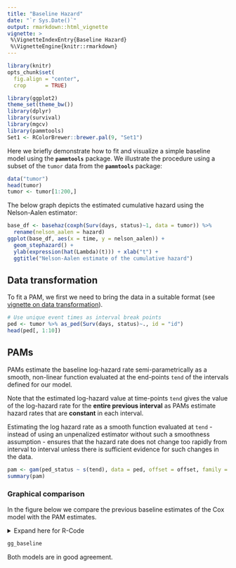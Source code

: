 ```yaml
---
title: "Baseline Hazard"
date: "`r Sys.Date()`"
output: rmarkdown::html_vignette
vignette: >
 %\VignetteIndexEntry{Baseline Hazard}
 %\VignetteEngine{knitr::rmarkdown}
---
```


```r
library(knitr)
opts_chunk$set(
  fig.align = "center",
  crop      = TRUE)
```


```r
library(ggplot2)
theme_set(theme_bw())
library(dplyr)
library(survival)
library(mgcv)
library(pammtools)
Set1 <- RColorBrewer::brewer.pal(9, "Set1")
```


Here we briefly demonstrate how to fit and visualize a simple
baseline model using the **`pammtools`** package.
We illustrate the procedure using a subset of the `tumor` data from the **`pammtools`**
package:

```r
data("tumor")
head(tumor)
tumor <- tumor[1:200,]
```

The below graph depicts the estimated cumulative hazard using the
Nelson-Aalen estimator:


```r
base_df <- basehaz(coxph(Surv(days, status)~1, data = tumor)) %>%
  rename(nelson_aalen = hazard)
ggplot(base_df, aes(x = time, y = nelson_aalen)) +
  geom_stephazard() +
  ylab(expression(hat(Lambda)(t))) + xlab("t") +
  ggtitle("Nelson-Aalen estimate of the cumulative hazard")
```


## Data transformation
To fit a PAM, we first we need to bring the data in a suitable format
(see [vignette on data transformation](data-transformation.html)).

```r
# Use unique event times as interval break points
ped <- tumor %>% as_ped(Surv(days, status)~., id = "id")
head(ped[, 1:10])
```

## PAMs
PAMs estimate the baseline log-hazard rate semi-parametrically as a smooth, non-linear function evaluated at the end-points `tend` of the intervals defined
for our model.

Note that the estimated log-hazard value at time-points `tend` gives the value
of the log-hazard rate for the **entire previous interval** as PAMs estimate
hazard rates that are **constant** in each interval.

Estimating the log hazard rate as a smooth function evaluated at `tend` -
instead of using an unpenalized estimator without such a smoothness assumption -
ensures that the hazard rate does not change too rapidly from interval to
interval unless there is sufficient evidence for such changes in the data.

```r
pam <- gam(ped_status ~ s(tend), data = ped, offset = offset, family = poisson())
summary(pam)
```

### Graphical comparison

In the figure below we compare the previous baseline estimates of the Cox model with the PAM estimates.

<details>
  <summary>Expand here for R-Code</summary>

```r
# Create new data set with one row per unique interval
# and add information about the cumulative hazard estimate
int_df <- make_newdata(ped, tend = unique(tend)) %>%
  add_cumu_hazard(pam)

gg_baseline <- ggplot(int_df, aes(x = tend)) +
  geom_line(aes(y = cumu_hazard, col = "PAM")) +
  geom_stephazard(data = base_df, aes(x=time, y = nelson_aalen, col = "Nelson-Aalen")) +
  scale_color_manual(
    name   = "Method",
    values = c("PAM" = "black", "Nelson-Aalen" = Set1[1])) +
  theme(legend.position = "bottom") +
  ylab(expression(hat(Lambda)(t))) + xlab("t") +
  ggtitle(paste0("Comparison of cumulative hazards estimated by\n",
    "Cox-PH (Nelson-Aalen) vs. PAM"))
```

</details>

```r
gg_baseline
```

Both models are in good agreement.
